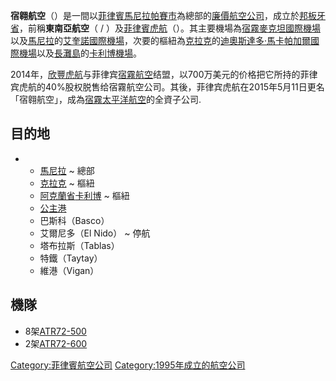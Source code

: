 {{Otheruses|other=名为虎航的其他航空公司|虎航}}
{{Infobox Airline
|airline      = 宿翱航空
|nativename   = {{lang|en|Cebgo}}
|image        = File:Logo of Cebgo.svg
|image_size   = 
|logo         = Logo of Cebgo.svg
|logo_size    = 
|IATA         = DG
|ICAO         = SRQ
|callsign     = Blue Jay <!-- Cebgo's IATA code will be retained, while ICAO code and callsign is to be changed. -->
|parent       = [[宿霧太平洋航空|宿霧太平洋航空]]
|founded      = 1995年
|hubs         = {{Unbulleted list|[[宿霧麥克坦國際機場|宿霧麥克坦國際機場]]|[[馬尼拉艾奎諾國際機場|馬尼拉艾奎諾國際機場]]}}
|secondary_hubs = {{Unbulleted list|[[克拉克國際機場|克拉克國際機場]]|[[卡利博機場|卡利博機場]]}}
|focus_cities = 
|frequent_flyer = 
|subsidiaries = 
|lounge       = 
|alliance     = [[價值聯盟|價值聯盟]]
|fleet_size   = 8
|destinations = 14
|company_slogan = {{lang|en|''Why everyone flies''}}
|headquarters = {{PHI}}[[馬尼拉|馬尼拉]][[帕賽市|帕賽市]]
|key_people   = {{Unbulleted list|{{lang|fr|Capt. Iren Dornier}}<small>（[[董事會主席|主席]]兼[[行政總裁|行政總裁]]）</small>|{{lang|es|Avelino L. Zapanta}}<small>（[[總經理|總經理]]）</small>}}
|website      = {{URL|http://www.cebupacificair.com/|}}
}}

'''宿翱航空'''（{{lang-en|Cebgo}}）是一間以[[菲律賓|菲律賓]][[馬尼拉|馬尼拉]][[帕賽市|帕賽市]]為總部的[[廉價航空公司|廉價航空公司]]，成立於[[邦板牙省|邦板牙省]]，前稱'''東南亞航空'''（{{lang|en|SEAir, Inc.}} / {{lang|en|South East Asian Airlines, Inc.}}）及[[菲律賓虎航|菲律賓虎航]]（{{lang|en|Tigerair Philippines}}）。其主要機場為[[宿霧麥克坦國際機場|宿霧麥克坦國際機場]]以及[[馬尼拉|馬尼拉]]的[[艾奎諾國際機場|艾奎諾國際機場]]，次要的樞紐為[[克拉克自由港区|克拉克]]的[[迪奧斯達多·馬卡帕加爾國際機場|迪奧斯達多·馬卡帕加爾國際機場]]以及[[長灘島|長灘島]]的[[卡利博機場|卡利博機場]]。

2014年，[[欣豐虎航|欣豐虎航]]与菲律宾[[宿霧航空|宿霧航空]]结盟，以700万美元的价格把它所持的菲律宾虎航的40%股权脱售给宿霧航空公司。其後，菲律宾虎航在2015年5月11日更名「宿翱航空」，成為[[宿霧太平洋航空|宿霧太平洋航空]]的全資子公司.

==目的地==
*{{flag|Philippines}}
**[[艾奎諾國際機場|馬尼拉]] ~ 總部
**[[迪奧斯達多·馬卡帕加爾國際機場|克拉克]] ~ 樞紐
**[[阿克蘭省|阿克蘭省]][[卡利博國際機場|卡利博]] ~ 樞紐
**[[公主港國際機場|公主港]]
**巴斯科（Basco）
**艾爾尼多（El Nido） ~ 停航
**塔布拉斯（Tablas）
**特鐵（Taytay）
**維港（Vigan）

==機隊==
*8架[[ATR72|ATR72-500]]
*2架[[ATR72|ATR72-600]]

{{Airlines of the Philippines}}

[[Category:菲律賓航空公司|Category:菲律賓航空公司]]
[[Category:1995年成立的航空公司|Category:1995年成立的航空公司]]